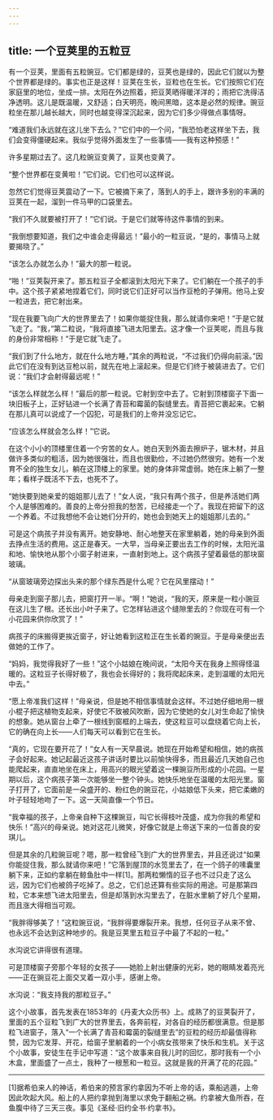 ```yaml
---
---
---
```

title: 一个豆荚里的五粒豆
---






有一个豆荚，里面有五粒豌豆。它们都是绿的，豆荚也是绿的，因此它们就以为整个世界都是绿的。事实也正是这样！豆荚在生长，豆粒也在生长。它们按照它们在家庭里的地位，坐成一排。太阳在外边照着，把豆荚晒得暖洋洋的；雨把它洗得洁净透明。这儿是既温暖，又舒适；白天明亮，晚间黑暗，这本是必然的规律。豌豆粒坐在那儿越长越大，同时也越变得深沉起来，因为它们多少得做点事情呀。

“难道我们永远就在这儿坐下去么？”它们中的一个问，“我恐怕老这样坐下去，我们会变得僵硬起来。我似乎觉得外面发生了一些事情——我有这种预感！”

许多星期过去了。这几粒豌豆变黄了，豆荚也变黄了。

“整个世界都在变黄啦！”它们说。它们也可以这样说。

忽然它们觉得豆荚震动了一下。它被摘下来了，落到人的手上，跟许多别的丰满的豆荚在一起，溜到一件马甲的口袋里去。

“我们不久就要被打开了！”它们说。于是它们就等待这件事情的到来。

“我倒想要知道，我们之中谁会走得最远！”最小的一粒豆说，“是的，事情马上就要揭晓了。”

“该怎么办就怎么办！”最大的那一粒说。

“啪！”豆荚裂开来了。那五粒豆子全都滚到太阳光下来了。它们躺在一个孩子的手中。这个孩子紧紧地捏着它们，同时说它们正好可以当作豆枪的子弹用。他马上安一粒进去，把它射出来。

“现在我要飞向广大的世界里去了！如果你能捉住我，那么就请你来吧！”于是它就飞走了。“我，”第二粒说，“我将直接飞进太阳里去。这才像一个豆荚呢，而且与我的身份非常相称！”于是它就飞走了。

“我们到了什么地方，就在什么地方睡，”其余的两粒说，“不过我们仍得向前滚。”因此它们在没有到达豆枪以前，就先在地上滚起来。但是它们终于被装进去了。它们说：“我们才会射得最远呢！”

“该怎么样就怎么样！”最后的那一粒说。它射到空中去了。它射到顶楼窗子下面一块旧板子上，正好钻进一个长满了青苔和霉菌的裂缝里去。青苔把它裹起来。它躺在那儿真可以说成了一个囚犯，可是我们的上帝并没忘记它。

“应该怎么样就会怎么样！”它说。

在这个小小的顶楼里住着一个穷苦的女人。她白天到外面去擦炉子，锯木材，并且做许多类似的粗活，因为她很强壮，而且也很勤俭，不过她仍然很穷。她有一个发育不全的独生女儿，躺在这顶楼上的家里。她的身体非常虚弱。她在床上躺了一整年；看样子既活不下去，也死不了。

“她快要到她亲爱的姐姐那儿去了！”女人说，“我只有两个孩子，但是养活她们两个人是够困难的。善良的上帝分担我的愁苦，已经接走一个了。我现在把留下的这一个养着。不过我想他不会让她们分开的，她也会到她天上的姐姐那儿去的。”

可是这个病孩子并没有离开。她安静地、耐心地整天在家里躺着，她的母亲到外面去挣点生活的费用。这正是春天。一大早，当母亲正要出去工作的时候，太阳光温和地、愉快地从那个小窗子射进来，一直射到地上。这个病孩子望着最低的那块窗玻璃。

“从窗玻璃旁边探出头来的那个绿东西是什么呢？它在风里摆动！”

母亲走到窗子那儿去，把窗打开一半。“啊！”她说，“我的天，原来是一粒小豌豆在这儿生了根。还长出小叶子来了。它怎样钻进这个缝隙里去的？你现在可有一个小花园来供你欣赏了！”

病孩子的床搬得更挨近窗子，好让她看到这粒正在生长着的豌豆。于是母亲便出去做她的工作了。

“妈妈，我觉得我好了一些！”这个小姑娘在晚间说，“太阳今天在我身上照得怪温暖的。这粒豆子长得好极了，我也会长得好的；我将爬起床来，走到温暖的太阳光中去。”

“愿上帝准我们这样！”母亲说，但是她不相信事情就会这样。不过她仔细地用一根小棍子把这植物支起来，好使它不致被风吹断，因为它使她的女儿对生命起了愉快的想象。她从窗台上牵了一根线到窗框的上端去，使这粒豆可以盘绕着它向上长，它的确在向上长——人们每天可以看到它在生长。

“真的，它现在要开花了！”女人有一天早晨说。她现在开始希望和相信，她的病孩子会好起来。她记起最近这孩子讲话时要比以前愉快得多，而且最近几天她自己也能爬起来，直直地坐在床上，用高兴的眼光望着这一棵豌豆所形成的小花园。一星期以后，这个病孩子第一次能够坐一整个钟头。她快乐地坐在温暖的太阳光里。窗子打开了，它面前是一朵盛开的、粉红色的豌豆花，小姑娘低下头来，把它柔嫩的叶子轻轻地吻了一下。这一天简直像一个节日。

“我幸福的孩子，上帝亲自种下这棵豌豆，叫它长得枝叶茂盛，成为你我的希望和快乐！”高兴的母亲说。她对这花儿微笑，好像它就是上帝送下来的一位善良的安琪儿。

但是其余的几粒豌豆呢？嗯，那一粒曾经飞到广大的世界里去，并且还说过“如果你能捉住我，那么就请你来吧！”它落到屋顶的水笕里去了，在一个鸽子的嗉囊里躺下来，正如约拿躺在鲸鱼肚中一样[1]。那两粒懒惰的豆子也不过只走了这么远，因为它们也被鸽子吃掉了。总之，它们总还算有些实际的用途。可是那第四粒，它本来想飞进太阳里去，但是却落到水沟里去了，在脏水里躺了好几个星期，而且涨大得相当可观。

“我胖得够美了！”这粒豌豆说，“我胖得要爆裂开来。我想，任何豆子从来不曾、也永远不会达到这种地步的。我是豆荚里五粒豆子中最了不起的一粒。”

水沟说它讲得很有道理。

可是顶楼窗子旁那个年轻的女孩子——她脸上射出健康的光彩，她的眼睛发着亮光——正在豌豆花上面交叉着一双小手，感谢上帝。

水沟说：“我支持我的那粒豆子。”

这个小故事，首先发表在1853年的《丹麦大众历书》上。成熟了的豆荚裂开了，里面的五个豆粒飞到广大的世界里去，各奔前程，对各自的经历都很满意。但是那粒飞进窗子，落入“一个长满了青苔和霉菌的裂缝里去”的豆粒的经历却最值得称赞，因为它发芽、开花，给窗子里躺着的一个小病女孩带来了快乐和生机。关于这个小故事，安徒生在手记中写道：“这个故事来自我儿时的回忆，那时我有一个小木盒，里面盛了一点土，我种了一根葱和一粒豆。这就是我的开满了花的花园。”



***



[1]据希伯来人的神话，希伯来的预言家约拿因为不听上帝的话，乘船逃遁，上帝因此吹起大风。船上的人把约拿抛到海里以求免于翻船之祸。约拿被大鱼所吞，在鱼腹中待了三天三夜。事见《圣经·旧约全书·约拿书》。